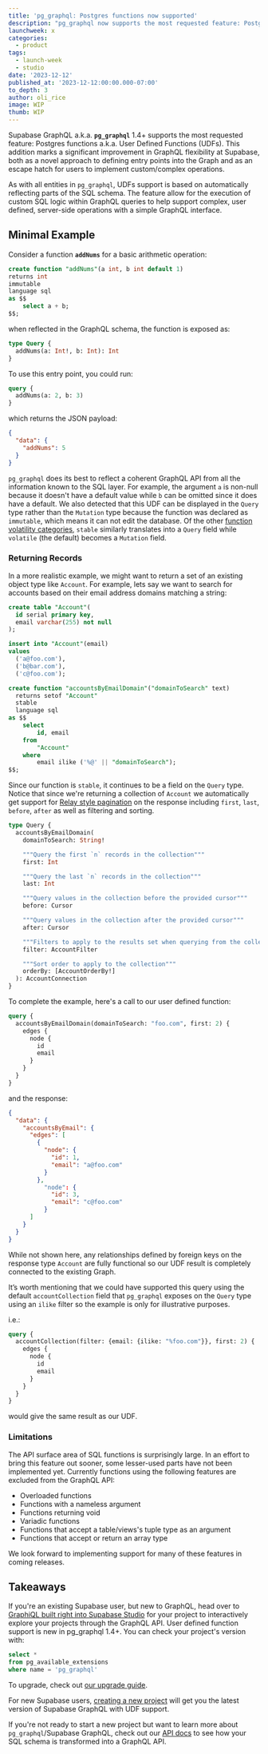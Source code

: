 ```yaml
---
title: 'pg_graphql: Postgres functions now supported'
description: "pg_graphql now supports the most requested feature: Postgres functions a.k.a. User Defined Functions (UDFs)"
launchweek: x
categories:
  - product
tags:
  - launch-week
  - studio
date: '2023-12-12'
published_at: '2023-12-12:00:00.000-07:00'
to_depth: 3
author: oli_rice
image: WIP
thumb: WIP
---
```


Supabase GraphQL a.k.a. **`pg_graphql`** 1.4+ supports the most requested feature: Postgres functions a.k.a. User Defined Functions (UDFs). This addition marks a significant improvement in GraphQL flexibility at Supabase, both as a novel approach to defining entry points into the Graph and as an escape hatch for users to implement custom/complex operations.

As with all entities in `pg_graphql`, UDFs support is based on automatically reflecting parts of the SQL schema. The feature allow for the execution of custom SQL logic within GraphQL queries to help support complex, user defined, server-side operations with a simple GraphQL interface.

## Minimal Example

Consider a function **`addNums`** for a basic arithmetic operation:

```sql
create function "addNums"(a int, b int default 1)
returns int
immutable
language sql
as $$ 
	select a + b; 
$$;
```
when reflected in the GraphQL schema, the function is exposed as:

```sql
type Query {
  addNums(a: Int!, b: Int): Int
}
```

To use this entry point, you could run:

```graphql
query {
  addNums(a: 2, b: 3)
}
```

which returns the JSON payload:

```json
{
  "data": {
    "addNums": 5
  }
}
```

`pg_graphql` does its best to reflect a coherent GraphQL API from all the information known to the SQL layer. For example, the argument `a` is non-null because it doesn't have a default value while `b` can be omitted since it does have a default. We also detected that this UDF can be displayed in the `Query` type rather than the `Mutation` type because the function was declared as `immutable`, which means it can not edit the database. Of the other [function volatility categories](https://www.postgresql.org/docs/current/xfunc-volatility.html), `stable` similarly translates into a `Query` field while `volatile` (the default) becomes a `Mutation` field.

### Returning Records

In a more realistic example, we might want to return a set of an existing object type like `Account`. For example, lets say we want to search for accounts based on their email address domains matching a string:

```sql
create table "Account"(
  id serial primary key,
  email varchar(255) not null
);

insert into "Account"(email)
values
  ('a@foo.com'),
  ('b@bar.com'),
  ('c@foo.com');

create function "accountsByEmailDomain"("domainToSearch" text)
  returns setof "Account"
  stable
  language sql
as $$
	select
		id, email
	from
		"Account"
	where
		email ilike ('%@' || "domainToSearch");
$$;
```

Since our function is `stable`, it continues to be a field on the `Query` type. Notice that since we're returning a collection of `Account` we automatically get support for [Relay style pagination](https://relay.dev/graphql/connections.htm) on the response including `first`, `last`, `before`, `after` as well as filtering and sorting.

```graphql
type Query {
  accountsByEmailDomain(
    domainToSearch: String!

    """Query the first `n` records in the collection"""
    first: Int

    """Query the last `n` records in the collection"""
    last: Int

    """Query values in the collection before the provided cursor"""
    before: Cursor

    """Query values in the collection after the provided cursor"""
    after: Cursor

    """Filters to apply to the results set when querying from the collection"""
    filter: AccountFilter

    """Sort order to apply to the collection"""
    orderBy: [AccountOrderBy!]
  ): AccountConnection
}
```

To complete the example, here's a call to our user defined function:

```graphql
query {
  accountsByEmailDomain(domainToSearch: "foo.com", first: 2) {
    edges {
      node {
        id
        email
      }
    }
  }
}
```

and the response:

```json
{
  "data": {
    "accountsByEmail": {
      "edges": [
        {
          "node": {
            "id": 1,
            "email": "a@foo.com"
          }
        },
          "node": {
            "id": 3,
            "email": "c@foo.com"
          }
      ]
    }
  }
}
```

While not shown here, any relationships defined by foreign keys on the response type `Account` are fully functional so our UDF result is completely connected to the existing Graph.

It’s worth mentioning that we could have supported this query using the default `accountCollection` field that `pg_graphql` exposes on the `Query` type using an `ilike` filter so the example is only for illustrative purposes.

i.e.:

```graphql
query {
  accountCollection(filter: {email: {ilike: "%foo.com"}}, first: 2) {
    edges {
      node {
        id
        email
      }
    }
  }
}
```

would give the same result as our UDF.

### Limitations

The API surface area of SQL functions is surprisingly large. In an effort to bring this feature out sooner, some lesser-used parts have not been implemented yet. Currently functions using the following features are excluded from the GraphQL API:

- Overloaded functions
- Functions with a nameless argument
- Functions returning void
- Variadic functions
- Functions that accept a table/views's tuple type as an argument
- Functions that accept or return an array type

We look forward to implementing support for many of these features in coming releases.

## Takeaways

If you're an existing Supabase user, but new to GraphQL, head over to [GraphiQL built right into Supabase Studio](https://supabase.com/dashboard/project/_/api/graphiql) for your project to interactively explore your projects through the GraphQL API. User defined function support is new in pg_graphql 1.4+. You can check your project's version with:

```sql
select * 
from pg_available_extensions 
where name = 'pg_graphql'
```

To upgrade, check out [our upgrade guide](https://supabase.com/docs/guides/platform/migrating-and-upgrading-projects).

For new Supabase users, [creating a new project](http://database.new) will get you the latest version of Supabase GraphQL with UDF support.

If you're not ready to start a new project but want to learn more about `pg_graphql`/Supabase GraphQL, check out our [API docs](https://supabase.github.io/pg_graphql/api/) to see how your SQL schema is transformed into a GraphQL API.
